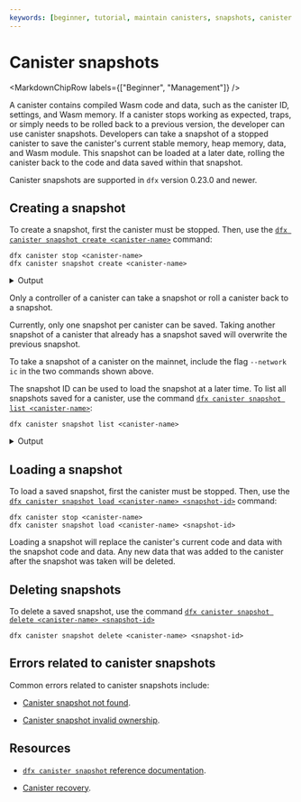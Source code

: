```yaml
---
keywords: [beginner, tutorial, maintain canisters, snapshots, canister snapshots]
---
```



# Canister snapshots

<MarkdownChipRow labels={["Beginner", "Management"]} />

A <GlossaryTooltip>canister</GlossaryTooltip> contains compiled Wasm code and data, such as the canister ID, settings, and Wasm memory. If a canister stops working as expected, traps, or simply needs to be rolled back to a previous version, the developer can use canister snapshots. Developers can take a snapshot of a stopped canister to save the canister's current stable memory, heap memory, data, and Wasm module. This snapshot can be loaded at a later date, rolling the canister back to the code and data saved within that snapshot.

Canister snapshots are supported in `dfx` version 0.23.0 and newer.

## Creating a snapshot

To create a snapshot, first the canister must be stopped. Then, use the [`dfx canister snapshot create <canister-name>`](/docs/current/building-apps/developer-tools/dfx/dfx-canister#dfx-canister-snapshot-create) command:

```
dfx canister stop <canister-name>
dfx canister snapshot create <canister-name>
```

<details>
<summary>Output</summary>

```
Created a new snapshot of canister <canister-name>. Snapshot ID: 0000000000000000800000000010000a0101
```

</details>

Only a controller of a canister can take a snapshot or roll a canister back to a snapshot.

Currently, only one snapshot per canister can be saved. Taking another snapshot of a canister that already has a snapshot saved will overwrite the previous snapshot.

To take a snapshot of a canister on the mainnet, include the flag `--network ic` in the two commands shown above.

The snapshot ID can be used to load the snapshot at a later time. To list all snapshots saved for a canister, use the command [`dfx canister snapshot list <canister-name>`](/docs/current/building-apps/developer-tools/dfx/dfx-canister#dfx-canister-snapshot-list):

```
dfx canister snapshot list <canister-name>
```

<details>
<summary>Output</summary>

```
0000000000000000800000000010000a0101: 2.39MiB, taken at 2024-09-16 19:40:23 UTC
```

</details>

## Loading a snapshot

To load a saved snapshot, first the canister must be stopped. Then, use the [`dfx canister snapshot load <canister-name> <snapshot-id>`](/docs/current/building-apps/developer-tools/dfx/dfx-canister#dfx-canister-snapshot-load) command:

```
dfx canister stop <canister-name>
dfx canister snapshot load <canister-name> <snapshot-id>
```

Loading a snapshot will replace the canister's current code and data with the snapshot code and data. Any new data that was added to the canister after the snapshot was taken will be deleted.

## Deleting snapshots

To delete a saved snapshot, use the command [`dfx canister snapshot delete <canister-name> <snapshot-id>`](/docs/current/building-apps/developer-tools/dfx/dfx-canister#dfx-canister-snapshot-delete)

```
dfx canister snapshot delete <canister-name> <snapshot-id>
```

## Errors related to canister snapshots

Common errors related to canister snapshots include:

- [Canister snapshot not found](/docs/current/specifications/execution-errors#canister-snapshot-not-found).

- [Canister snapshot invalid ownership](/docs/current/specifications/execution-errors#canister-snapshot-invalid-ownership).

## Resources

- [`dfx canister snapshot` reference documentation](/docs/current/building-apps/developer-tools/dfx/dfx-canister#dfx-canister-snapshot-create).

- [Canister recovery](recovery.mdx).

